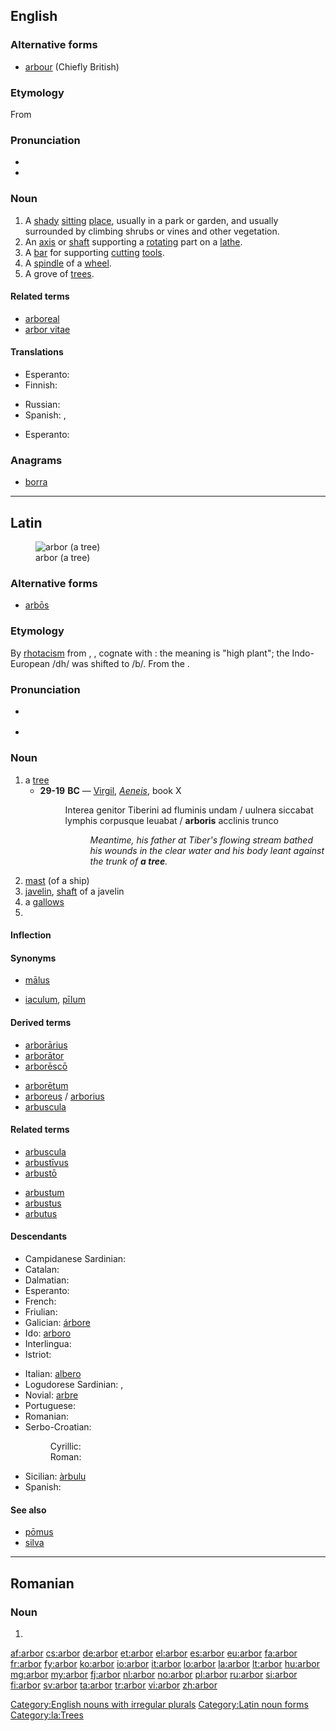 ==English==

===Alternative forms===
* [[arbour]] (Chiefly British)

===Etymology===
From {{etyl|la}} {{term|arbor||tree|lang=la}}

===Pronunciation===
* {{audio|en-us-arbor.ogg|Audio (US)}}
* {{rhymes|ɑː(r)bə(r)}}

===Noun===
{{en-noun|pl2=arbores}}

# A [[shady]] [[sit]]ting [[place]], usually in a park or garden, and usually surrounded by climbing shrubs or vines and other vegetation.
# An [[axis]] or [[shaft]] supporting a [[rotate|rotating]] part on a [[lathe]].
# A [[bar]] for supporting [[cut]]ting [[tool]]s.
# A [[spindle]] of a [[wheel]].
# A grove of [[tree]]s.

====Related terms====
{{rel-top|}}
* [[arboreal]]
* [[arbor vitae]]
{{rel-mid}}
{{rel-bottom}}

====Translations====
{{trans-top|a shady place for sitting}}
* Esperanto: {{t|eo|laŭbo}}
* Finnish: {{t|fi|vilpola}}
{{trans-mid}}
* Russian: {{t|ru|беседка|f|sc=Cyrl}}
* Spanish: {{t|es|cenado|m}}, {{t|es|pérgola|f}}
{{trans-bottom}}

{{trans-top|a grove of trees}}
* Esperanto: {{t|eo|laŭbo}}
{{trans-mid}}
{{trans-bottom}}

===Anagrams===
* [[borra#English|borra]]

[[Category:English nouns with irregular plurals]]

----

==Latin==
[[Image:Linde von linn.jpg|thumb|arbor (a tree)]]

===Alternative forms===
* [[arbos|arbōs]]

===Etymology===
By [[rhotacism]] from {{etyl|OL.|la}} {{term|arbos|arbōs|lang=la}}, {{term|arbosis|arbōsis|lang=la}}, cognate with {{term|arduus||high|lang=la}}: the meaning is "high plant"; the Indo-European /dh/ was shifted to /b/. From the {{proto|Indo-European|er(ə)dʰ-|high, to grow|lang=la}}.

===Pronunciation===
* {{a|Classical}} {{IPA|/ˈar.bor/|lang=la}}
* {{audio|la-cls-arbor.ogg|Audio (Classical)}}

===Noun===
{{la-noun|arbor|arboris|arboris|f|third}}

# a [[tree]]
#* '''29-19''' '''BC''' — [[w:Virgil|Virgil]], ''[[s:la Aeneis|Aeneis]]'', book X
#*: Interea genitor Tiberini ad fluminis undam / uulnera siccabat lymphis corpusque leuabat / '''arboris''' acclinis trunco
#*:: ''Meantime, his father at Tiber's flowing stream bathed his wounds in the clear water and his body leant against the trunk of '''a tree'''.''
# [[mast]] (of a ship)
# [[javelin]], [[shaft]] of a javelin
# a [[gallows]]
# {{inflection of|arbor||voc|s|lang=la}}

====Inflection====
{{la-decl-3rd|arbor|arbor|arbor|arbor}}

====Synonyms====
* {{sense|mast of a ship}} [[malus|mālus]]
* {{sense|javelin}} [[iaculum]], [[pilum|pīlum]]

====Derived terms====
{{top2}}
* [[arborarius|arborārius]]
* [[arborator#Lation|arborātor]]
* [[arboresco|arborēscō]]
{{mid2}}
* [[arboretum#Latin|arborētum]]
* [[arboreus]] / [[arborius]]
* [[arbuscula]]
{{bottom}}

====Related terms====
{{top2}}
* [[arbuscula]]
* [[arbustivus|arbustīvus]]
* [[arbusto#Latin|arbustō]]
{{mid2}}
* [[arbustum]]
* [[arbustus]]
* [[arbutus#Latin|arbutus]]
{{bottom}}

====Descendants====
{{top2}}
* Campidanese Sardinian: {{l|sro|àrburi}}
* Catalan: {{l|ca|arbre}}
* Dalmatian: {{l|dlm|yuarbul}}
* Esperanto: {{l|eo|arbo}}
* French: {{l|fr|arbre}}
* Friulian: {{l|fur|arbul}}
* Galician: [[árbore]]
* Ido: [[arboro]]
* Interlingua: {{l|ia|arbore}}
* Istriot: {{l|ist|àrbaro}}
{{mid2}}
* Italian: [[albero]]
* Logudorese Sardinian: {{l|src|àrbure}}, {{l|src|àrvure}}
* Novial: [[arbre#Novial|arbre]]
* Portuguese: {{l|pt|árvore}}
* Romanian: {{l|ro|arbore}}
* Serbo-Croatian:
*: Cyrillic: {{l|sh|sc=Cyrl|јарбол|ја̑рбол}}
*: Roman: {{l|sh|jarbol|jȃrbol}}
* Sicilian: [[àrbulu]]
* Spanish: {{l|es|árbol}}
{{bottom}}

====See also====
* [[pomus|pōmus]]
* [[silva#Latin|silva]]

[[Category:Latin noun forms]]
[[Category:la:Trees]]

----

==Romanian==

===Noun===
{{ro-noun|m|arbori}}

# {{alternative form of|arbore|lang=ro}}

[[af:arbor]]
[[cs:arbor]]
[[de:arbor]]
[[et:arbor]]
[[el:arbor]]
[[es:arbor]]
[[eu:arbor]]
[[fa:arbor]]
[[fr:arbor]]
[[fy:arbor]]
[[ko:arbor]]
[[io:arbor]]
[[it:arbor]]
[[lo:arbor]]
[[la:arbor]]
[[lt:arbor]]
[[hu:arbor]]
[[mg:arbor]]
[[my:arbor]]
[[fj:arbor]]
[[nl:arbor]]
[[no:arbor]]
[[pl:arbor]]
[[ru:arbor]]
[[si:arbor]]
[[fi:arbor]]
[[sv:arbor]]
[[ta:arbor]]
[[tr:arbor]]
[[vi:arbor]]
[[zh:arbor]]